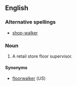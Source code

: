 ==English==

===Alternative spellings===
* [[shop-walker]]

===Noun===
{{en-noun}}

# {{UK}} A retail store floor supervisor.

====Synonyms====
* [[floorwalker]] (''US'')